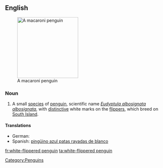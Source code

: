 ==English==
{{wikipedia|White-flippered Penguin}}
[[Image:Macaroni (js)1.jpg|200px|thumb|right|A macaroni penguin]]

===Noun===
{{en-noun|sg=[[white]]-[[flippered]] [[penguin]]}}

# A small [[species]] of [[penguin]], scientific name ''[[Eudyptula albosignata albosignata]]'', with [[distinctive]] white marks on the [[flipper]]s, which breed on [[South Island]]. 

====Translations====
* German: {{t-|de|Weißflügelpinguin|m}}
* Spanish: [[pingüino azul patas rayadas de blanco]]
[[Category:Penguins]]

[[fr:white-flippered penguin]]
[[ta:white-flippered penguin]]